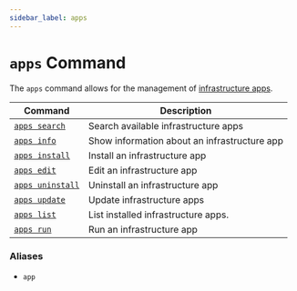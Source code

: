```yaml
---
sidebar_label: apps
---
```


# `apps` Command

The `apps` command allows for the management of [infrastructure apps](../../../apps.mdx).

| Command                             | Description                                  |
| ----------------------------------- | -------------------------------------------- |
| [`apps search`](./search.mdx)       | Search available infrastructure apps         |
| [`apps info`](./info.mdx)           | Show information about an infrastructure app |
| [`apps install`](./install.mdx)     | Install an infrastructure app                |
| [`apps edit`](./edit.mdx)           | Edit an infrastructure app                   |
| [`apps uninstall`](./uninstall.mdx) | Uninstall an infrastructure app              |
| [`apps update`](./update.mdx)       | Update infrastructure apps                   |
| [`apps list`](./list.mdx)           | List installed infrastructure apps.          |
| [`apps run`](./run.mdx)             | Run an infrastructure app                    |

### Aliases

- `app`
